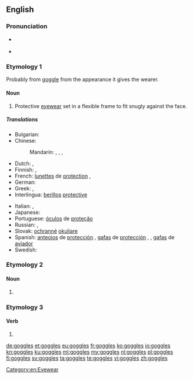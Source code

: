 ==English==

===Pronunciation===
* {{a|US}} {{IPA|/ˈɡɑ.ɡəlz/|lang=en}}
* {{audio|en-us-goggles.ogg|Audio (US)|lang=en}}

===Etymology 1===
Probably from [[goggle]] from the appearance it gives the wearer.

====Noun====
{{en-plural noun|sg=goggle}}

# {{context|plural only|lang=en}} Protective [[eyewear]] set in a flexible frame to fit snugly against the face.
[[Category:en:Eyewear]]

=====Translations=====
{{trans-top|protective eyewear}}
* Bulgarian: {{t|bg|предпазни очила|n-p|sc=Cyrl}}
* Chinese:
*: Mandarin: {{qualifier|esp. wind}} {{t|cmn|風鏡|sc=Hani}}, {{t+|cmn|风镜|tr=fēngjìng|sc=Hani}}, {{t|cmn|護眼鏡|sc=Hani}}, {{t|cmn|护眼镜|tr=hù yǎnjìng|sc=Hani}}
* Dutch: {{t+|nl|veiligheidsbril|m}}, {{t|nl|beschermende brillen|m-p}}
* Finnish: {{t|fi|suojalasit|p}}, {{t|fi|silmäsuojat|p}}
* French: [[lunettes]] de [[protection]] {{g|f-p}}, {{t+|fr|lunettes|f-p}}
* German: {{t|de|Schutzbrille|f}}
* Greek: {{t|el|προστατευτικά δίοπτρα|p}}, {{t|el|προστατευτικά δίοπτρα|p}}
* Interlingua: [[berillos]] [[protective]]
{{trans-mid}}
* Italian: {{t|it|occhiali di protezione|m-p}}, {{t|it|occhiali protettivi|m-p}}
* Japanese: {{t|ja|ゴーグル|tr=gōguru|sc=Jpan}}
* Portuguese: [[óculos]] de [[proteção]] {{g|m-p}}
* Russian: {{t|ru|защи́тные очки́|n-p}}, {{qualifier|neologism}} {{t+|ru|го́глы|m-p}}
* Slovak: [[ochranné]] [[okuliare]] {{g|m-p}}
* Spanish: [[anteojos]] de [[protección]] {{g|m-p}}, [[gafas]] de [[protección]] {{g|f-p}}, {{t+|es|anteojos|m-p}}, [[gafas]] de [[aviador]] {{g|m-p}}
* Swedish: {{t|sv|skyddsglasögon|p}}
{{trans-bottom}}

===Etymology 2===

====Noun====
{{head|en|noun plural form}}

# {{plural of|goggle|lang=en}}

===Etymology 3===

====Verb====
{{head|en|verb form}}

# {{en-third-person singular of|goggle}}

[[de:goggles]]
[[et:goggles]]
[[eu:goggles]]
[[fr:goggles]]
[[ko:goggles]]
[[io:goggles]]
[[kn:goggles]]
[[ku:goggles]]
[[ml:goggles]]
[[my:goggles]]
[[nl:goggles]]
[[pl:goggles]]
[[fi:goggles]]
[[sv:goggles]]
[[ta:goggles]]
[[te:goggles]]
[[vi:goggles]]
[[zh:goggles]]